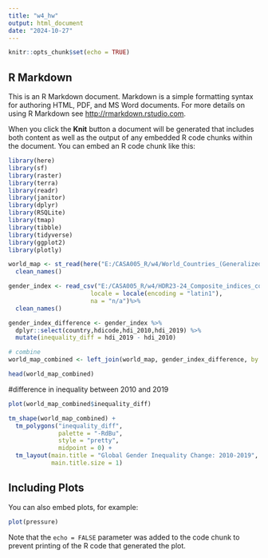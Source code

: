 ```yaml
---
title: "w4_hw"
output: html_document
date: "2024-10-27"
---
```


```r
knitr::opts_chunk$set(echo = TRUE)
```

## R Markdown

This is an R Markdown document. Markdown is a simple formatting syntax for authoring HTML, PDF, and MS Word documents. For more details on using R Markdown see <http://rmarkdown.rstudio.com>.

When you click the **Knit** button a document will be generated that includes both content as well as the output of any embedded R code chunks within the document. You can embed an R code chunk like this:

```r
library(here)
library(sf)
library(raster)
library(terra)
library(readr)
library(janitor)
library(dplyr)
library(RSQLite)
library(tmap)
library(tibble)
library(tidyverse)
library(ggplot2)
library(plotly)
```


```r
world_map <- st_read(here("E:/CASA005_R/w4/World_Countries_(Generalized)_9029012925078512962.geojson"))%>%
  clean_names()
```

```r
gender_index <- read_csv("E:/CASA005_R/w4/HDR23-24_Composite_indices_complete_time_series.csv",
                       locale = locale(encoding = "latin1"),
                       na = "n/a")%>%
  clean_names()
```

```r
gender_index_difference <- gender_index %>%
  dplyr::select(country,hdicode,hdi_2010,hdi_2019) %>%
  mutate(inequality_diff = hdi_2019 - hdi_2010)
```

```r
# combine
world_map_combined <- left_join(world_map, gender_index_difference, by = "country")
```

```r
head(world_map_combined)
```

#difference in inequality between 2010 and 2019
```r
plot(world_map_combined$inequality_diff)
```

```r
tm_shape(world_map_combined) +
  tm_polygons("inequality_diff",
              palette = "-RdBu",   
              style = "pretty",    
              midpoint = 0) +      
  tm_layout(main.title = "Global Gender Inequality Change: 2010-2019", 
            main.title.size = 1)  
```


## Including Plots

You can also embed plots, for example:

```r
plot(pressure)
```

Note that the `echo = FALSE` parameter was added to the code chunk to prevent printing of the R code that generated the plot.
